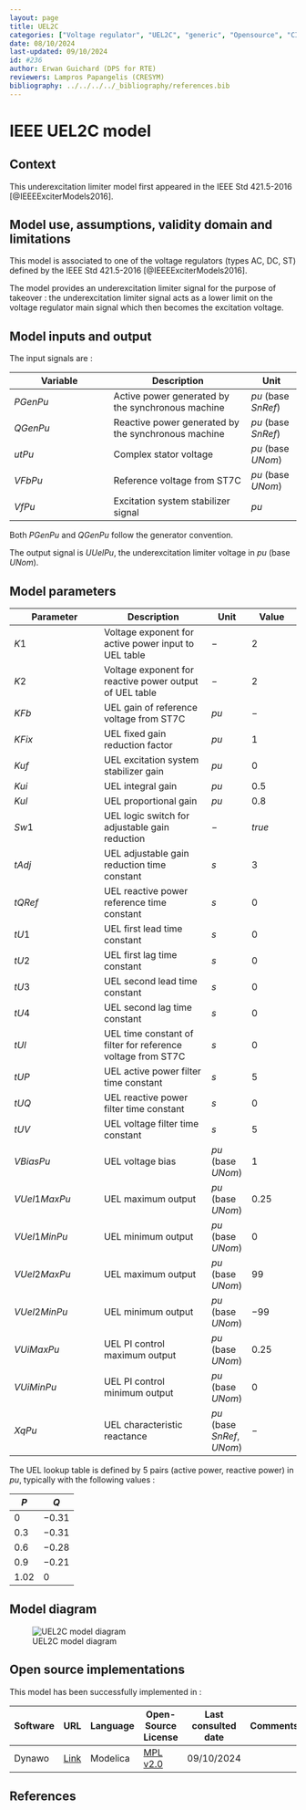 ```yaml
---
layout: page
title: UEL2C
categories: ["Voltage regulator", "UEL2C", "generic", "Opensource", "CIM model", "RMS", "phasor", "MRL4", "Single phase", "IEEE", "dynawo", "#236"]
date: 08/10/2024
last-updated: 09/10/2024
id: #236
author: Erwan Guichard (DPS for RTE)
reviewers: Lampros Papangelis (CRESYM)
bibliography: ../../../../_bibliography/references.bib
---
```

# IEEE UEL2C model

## Context

This underexcitation limiter model first appeared in the IEEE Std 421.5-2016 [@IEEEExciterModels2016].

## Model use, assumptions, validity domain and limitations

This model is associated to one of the voltage regulators (types AC, DC, ST) defined by the IEEE Std 421.5-2016 [@IEEEExciterModels2016].

The model provides an underexcitation limiter signal for the purpose of takeover : the underexcitation limiter signal acts as a lower limit on the voltage regulator main signal which then becomes the excitation voltage.

## Model inputs and output

The input signals are :

| Variable | Description | Unit |
| -------- | ----------- | ---- |
| $PGenPu$ | Active power generated by the synchronous machine | $pu$ (base $SnRef$) |
| $QGenPu$ | Reactive power generated by the synchronous machine | $pu$ (base $SnRef$) |
| $utPu$ | Complex stator voltage | $pu$ (base $UNom$) |
| $VFbPu$ | Reference voltage from ST7C | $pu$ (base $UNom$) |
| $VfPu$ | Excitation system stabilizer signal | $pu$ |

Both $PGenPu$ and $QGenPu$ follow the generator convention.

The output signal is $UUelPu$, the underexcitation limiter voltage in $pu$ (base $UNom$).

## Model parameters

| Parameter | Description | Unit | Value |
| --------- | ----------- | ---- | ----- |
| $K1$ | Voltage exponent for active power input to UEL table | $-$ | $2$ |
| $K2$ | Voltage exponent for reactive power output of UEL table | $-$ | $2$ |
| $KFb$ | UEL gain of reference voltage from ST7C | $pu$ | $-$ |
| $KFix$ | UEL fixed gain reduction factor | $pu$ | $1$ |
| $Kuf$ | UEL excitation system stabilizer gain | $pu$ | $0$ |
| $Kui$ | UEL integral gain | $pu$ | $0.5$ |
| $Kul$ | UEL proportional gain | $pu$ | $0.8$ |
| $Sw1$ | UEL logic switch for adjustable gain reduction | $-$ | $true$ |
| $tAdj$ | UEL adjustable gain reduction time constant | $s$ | $3$ |
| $tQRef$ | UEL reactive power reference time constant | $s$ | $0$ |
| $tU1$ | UEL first lead time constant | $s$ | $0$ |
| $tU2$ | UEL first lag time constant | $s$ | $0$ |
| $tU3$ | UEL second lead time constant | $s$ | $0$ |
| $tU4$ | UEL second lag time constant | $s$ | $0$ |
| $tUl$ | UEL time constant of filter for reference voltage from ST7C | $s$ | $0$ |
| $tUP$ | UEL active power filter time constant | $s$ | $5$ |
| $tUQ$ | UEL reactive power filter time constant | $s$ | $0$ |
| $tUV$ | UEL voltage filter time constant | $s$ | $5$ |
| $VBiasPu$ | UEL voltage bias | $pu$ (base $UNom$) | $1$ |
| $VUel1MaxPu$ | UEL maximum output | $pu$ (base $UNom$) | $0.25$ |
| $VUel1MinPu$ | UEL minimum output | $pu$ (base $UNom$) | $0$ |
| $VUel2MaxPu$ | UEL maximum output | $pu$ (base $UNom$) | $99$ |
| $VUel2MinPu$ | UEL minimum output | $pu$ (base $UNom$) | $-99$ |
| $VUiMaxPu$ | UEL PI control maximum output | $pu$ (base $UNom$) | $0.25$ |
| $VUiMinPu$ | UEL PI control minimum output | $pu$ (base $UNom$) | $0$ |
| $XqPu$ | UEL characteristic reactance | $pu$ (base $SnRef$, $UNom$) | $-$ |

The UEL lookup table is defined by 5 pairs (active power, reactive power) in $pu$, typically with the following values :

| $P$ | $Q$ |
| - | - |
| $0$ | $-0.31$ |
| $0.3$ | $-0.31$ |
| $0.6$ | $-0.28$ |
| $0.9$ | $-0.21$ |
| $1.02$ | $0$ |

## Model diagram

![UEL2C model diagram](UEL2C.drawio.svg){#fig-uel2c}

## Open source implementations

This model has been successfully implemented in :

| Software      | URL | Language | Open-Source License | Last consulted date | Comments |
| ------------- | --- | -------- | ------------------- | ------------------- | -------- |
| Dynawo | [Link](https://github.com/dynawo/dynawo) | Modelica | [MPL v2.0](https://www.mozilla.org/en-US/MPL/2.0/)  | 09/10/2024 |  |

## References

::: {#refs}
::: 
